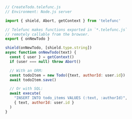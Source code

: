 ```js
// CreateTodo.telefunc.js
// Environment: Node.js server

import { shield, Abort, getContext } from 'telefunc'

// Telefunc makes functions exported in `*.telefunc.js`
// remotely callable from the browser.
export { onNewTodo }

shield(onNewTodo, [shield.type.string])
async function onNewTodo(text) {
  const { user } = getContext()
  if (user === null) throw Abort()

  // With an ORM:
  const todoItem = new Todo({text, authorId: user.id})
  await todoItem.save()

  // Or with SQL:
  await execute(
    "INSERT INTO todo_items VALUES (:text, :authorId)",
    { text, authorId: user.id }
  )
}
```
